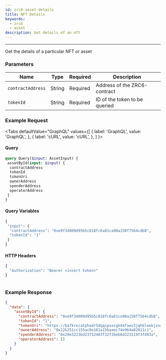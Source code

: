 ```yaml
---
id: zrc6-asset-details
title: NFT Details
keywords:
  - zrc6
  - asset
description: Get details of an nft
---
```



---

Get the details of a particular NFT or asset


### Parameters


| Name              | Type    | Required |Description
| ----------------- | ------- | -------- | ----------------------------------
| `contractAddress` | String  | Required | Address of the ZRC6-contract    
| `tokenId`         | String  | Required | ID of the token to be queried 


### Example Request


<Tabs
  defaultValue="GraphQL"
  values={[
    { label: 'GraphQL', value: 'GraphQL', },
    { label: 'cURL', value: 'cURL', },
  ]
}>

<TabItem value="GraphQL">

#### Query


```graphql
query Query($input: AssetInput) {
 assetById(input: $input) {
  contractAddress
  tokenId
  tokenUri
  ownerAddress
  spenderAddress
  operatorAddress
 }
}
```

#### Query Variables

```graphql
{
 "input": {
  "contractAddress": "0xe9f34009d95b5c818fc6a81ca90a150f7564cdb8",
  "tokenId": "1"
 }
}
```

#### HTTP Headers

```graphql
{
  "Authorization": "Bearer <insert token>" 
}
```

</TabItem>


<TabItem value="cURL">

```curl
```

</TabItem>
</Tabs>

### Example Response

```json
{
  "data": {
    "assetById": {
      "contractAddress": "0xe9f34009d95b5c818fc6a81ca90a150f7564cdb8",
      "tokenId": "1",
      "tokenUri": "https://bafkreiatphadr5dqqipxxcgb44faev3jqhbleebjzna6nxxlg53dmyqg3q.ipfs.nftstorage.link",
      "ownerAddress": "0x22b251cc155ac0a181a156aaec74e964a82011c1",
      "spenderAddress": "0x20e3223bd23752403f32f2beb8d323119f3fd93a",
      "operatorAddress": []
    }
  }
}
```

